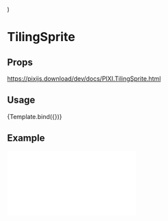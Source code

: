 
<Meta title="Components/TilingSprite" />

  <Stage width={500} height={300}>
    <TilingSprite
      image={'https://s3-us-west-2.amazonaws.com/s.cdpn.io/693612/p2.jpeg'}
      width={500}
      height={300}
      tilePosition={{ x: 100, y: 150 }}
      tileScale={{ x: 0.1, y: 2 }}
    />
  </Stage>
)

# TilingSprite

## Props

https://pixijs.download/dev/docs/PIXI.TilingSprite.html

## Usage

<Canvas>
  <Story name="default">{Template.bind({})}</Story>
</Canvas>

## Example

<iframe
  height={500}
  scrolling="no"
  title="Tiling Sprite"
  src="//codepen.io/inlet/embed/a6b5965c309e78fd1306a99c22b38d79/?height=300&theme-id=33987&default-tab=result&embed-version=2"
  frameBorder="no"
  allowFullScreen={true}
  style={{ width: '100%' }}
/>
